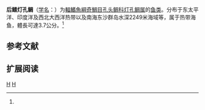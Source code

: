 {{Speciesbox 
| genus = Scopeloberyx
| species = opisthopterus
| status = LC
| status_system = IUCN3.1
| authority =  Parr, 1973<ref name='id6923'>{{cite web| url =http://www.bioinfo.cn/db05/BjdwSpecies.php?action=view&id=6923| title =后鳍灯孔鲷| work =中国动物物种编目数据库| publisher =中国科学院微生物研究所| author =中国科学院动物研究所| accessdate =2009-04-11| deadurl =yes| archiveurl =https://web.archive.org/web/20160305033721/http://www.bioinfo.cn/db05/BjdwSpecies.php?action=view&id=6923| archivedate =2016-03-05}}</ref>
| synonyms = *''Melamphaes opisthopterus''<br /><small>Parr, 1933</small>
}}

'''后鳍灯孔鲷'''（[[学名|学名]]：{{lang|la|''Scopeloberyx opisthopterus''}}）为[[輻鰭魚綱|輻鰭魚綱]][[奇鯛目|奇鯛目]][[孔头鲷科|孔头鲷科]][[灯孔鲷属|灯孔鲷属]]的[[鱼类|鱼类]]。分布于东太平洋、印度洋及西北大西洋热带以及南海东沙群岛水深2249米海域等，属于热带海鱼，體長可達3.7公分。<ref name='id6923'/>

== 参考文献 ==
{{reflist}}

== 扩展阅读 ==
{{refbegin}}
{{wikispecies-inline|Scopeloberyx opisthopterus|后鳍灯孔鲷}}
{{refend}}

{{Taxonbar|from=Q2362832}}

[[Category:IUCN红色名录无危物种|H]]
[[Category:灯孔鲷属|H]]


{{鲈形目小作品}}